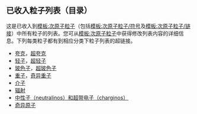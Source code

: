 == 已收入粒子列表（目录） ==
这是已收入到[[模板:次原子粒子]]（包括[[模板:次原子粒子/符号]]及[[模板:次原子粒子/链接]]）中所有粒子的列表。您可从[[模板:次原子粒子]]中获得修改列表内容的详细信息。下列每类粒子都有到相应分类下粒子列表的超链接。

* [[Template:SubatomicParticle/list/quarks|夸克]]，[[Template:SubatomicParticle/list/squarks|超夸克]]
* [[Template:SubatomicParticle/list/leptons|轻子]]，[[Template:SubatomicParticle/list/sleptons|超轻子]]
* [[Template:SubatomicParticle/list/bosons|玻色子]]，[[Template:SubatomicParticle/list/sbosons|超玻色子]]
* [[Template:SubatomicParticle/list/baryons|重子]]，[[Template:SubatomicParticle/list/exotic baryons|奇异重子]]
* [[Template:SubatomicParticle/list/mesons|介子]]
* [[Template:SubatomicParticle/list/radiation|辐射]]
* [[Template:SubatomicParticle/list/neutralinos and charginos|中性子（neutralinos）和超带电子（charginos）]]
* [[Template:SubatomicParticle/list/exotic atoms|奇异原子]]